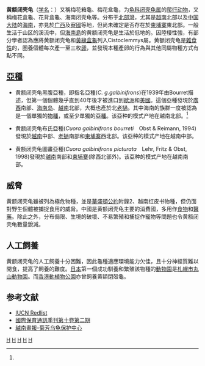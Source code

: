 {{Speciesbox 
| taxon = Cuora galbinifrons
| status = CR
| status_system = IUCN2.3
| image = Galbi.jpg
| binomial_authority = (Bourret, 1939)<ref name='id4338'>{{cite web| url =http://www.bioinfo.cn/db05/BjdwSpecies.php?action=view&id=4338| title =黄额闭壳龟| work =《中国动物物种编目数据库》| publisher =中国科学院微生物研究所| author =中国科学院动物研究所| accessdate =2009-04-11| deadurl =yes| archiveurl =https://web.archive.org/web/20160305104018/http://www.bioinfo.cn/db05/BjdwSpecies.php?action=view&id=4338| archivedate =2016-03-05}}</ref>
}}

'''黄额闭壳龟'''（[[学名|学名]]：{{lang|la|''Cuora galbinifrons''}}）又稱梅花箱龜、梅花盒龜，为[[龟科|龟科]][[闭壳龟属|闭壳龟属]]的[[爬行动物|爬行动物]]，又稱梅花盒龜、花背盒龜、海南闭壳龟等。分布于[[北部灣|北部灣]]，尤其是[[越南|越南]]北部以及[[中国大陆|中国大陆]]的[[海南|海南]]，亦見於[[广西|广西]]及[[寮國|寮國]]等地，但尚未確定是否存在於[[柬埔寨|柬埔寨]]東北部。一般生活于山区的溪流中，但[[海南島|海南島]]的黄额闭壳龟是生活於低地的。因陸棲性強，有部分學者認為應將黄额闭壳龟和[[黃緣盒龜|黃緣盒龜]]列入Cistoclemmys屬。黄额闭壳龟是[[雜食性|雜食性]]的，圈養個體每次產一至三枚[[卵|卵]]，並發現本種產卵的行為與其他同屬物種方式有點不同。

== [[亞種|亞種]] ==
* 黄额闭壳龟黑腹亞種，即指名亞種(''C. g.galbinifrons'')在1939年由Bourret描述，但第一個個體幾乎直到40年後才被進口到[[歐洲|歐洲]]和[[美國|美國]]。這個亞種發現於[[廣西|廣西]]南部、[[海南岛|海南岛]]、[[越南|越南]]北部，大概也產於北[[老撾|老撾]]。其中海南的族群一度被認為是一個單獨的[[物種|物種]]，或至少單獨的[[亞種|亞種]]。该亞种的模式产地在越南北部。<ref name='id4338'/>

* 黄额闭壳龟布氏亞種(''Cuora galbinifrons bourreti''　Obst & Reimann, 1994)發現於[[越南|越南]]中部、[[老撾|老撾]]南部和[[柬埔寨|柬埔寨]]西北部。该亞种的模式产地在越南中部。

* 黄额闭壳龟圖畫亞種(''Cuora galbinifrons picturata　''Lehr, Fritz & Obst, 1998)發現於[[越南|越南]]南部和[[柬埔寨|柬埔寨]](除西北部外)。该亞种的模式产地在越南南部。

== 威脅 ==
黄额闭壳龟雖被列為極危物種，並是[[華盛頓公約|華盛頓公約]]附錄2、越南红皮书物種，但仍面對野生個體被捕捉食用的威脅。中國是黄额闭壳龟主要的消費國，多用作[[食物|食物]]和[[醫藥|醫藥]]。除此之外，分布侷限、生境的破壞、不易繁殖和捕捉作寵物等問題也令黄额闭壳龟數量銳減。

== 人工飼養 ==
黄额闭壳龟的人工飼養十分困難，因此龜種適應環境能力欠佳，且十分神經質難以開食，提高了飼養的難度。[[日本|日本]]第一個成功馴養和繁殖該物種的[[動物園|動物園]]是[[札幌市|札幌市]][[丸山動物園|丸山動物園]]。而[[香港動植物公園|香港動植物公園]]亦曾飼養黄額閉殻龜。

== 参考文献 ==
{{reflist}}
* [http://www.iucnredlist.org/apps/redlist/details/5955/0 IUCN Redlist]{{Wayback|url=http://www.iucnredlist.org/apps/redlist/details/5955/0 |date=20110217165457 }}
* [http://www.swan.org.tw/downloadfiles/newsletter/C2002_06.pdf 國際保育通訊季刊第十卷第二期]{{Wayback|url=http://www.swan.org.tw/downloadfiles/newsletter/C2002_06.pdf |date=20080820081902 }}
* [http://vietnam.vnanet.vn/Internet/zh-CN/49/130/79/24918/9/2009/Default.aspx 越南畫報-菊芳乌龟保护中心]

{{Taxonbar}}
[[Category:1939年描述的动物|H]]
[[Category:闭壳龟属|H]]
[[Category:中國爬行動物|H]]
[[Category:越南動物|H]]
[[Category:老撾動物|H]]